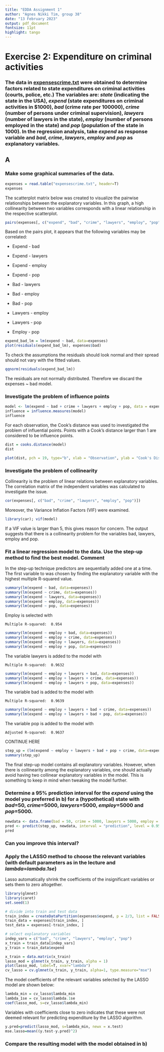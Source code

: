 ```yaml
---
title: "EDDA Assignment 1"
author: "Agnes Nikki Tim, group 38"
date: "13 February 2023"
output: pdf_document
fontsize: 11pt
highlight: tango
---
```


# Exercise 2: **Expenditure on criminal activities**

### The data in [expensescrime.txt](https://canvas.vu.nl/courses/68030/files/6051345?wrap=1 "expensescrime.txt") were obtained to determine factors related to state expenditures on criminal activities (courts, police, etc.) The variables are: *state* (indicating the state in the USA), *expend* (state expenditures on criminal activities in \$1000), *bad* (crime rate per 100000), *crime* (number of persons under criminal supervision), *lawyers* (number of lawyers in the state), *employ* (number of persons employed in the state) and *pop* (population of the state in 1000). In the regression analysis, take *expend* as response variable and *bad*, *crime*, *lawyers*, *employ* and *pop* as explanatory variables.

## A

### Make some graphical summaries of the data.

```r
expenses = read.table("expensescrime.txt", header=T)
expenses
```

The scatterplot matrix below was created to visualize the pairwise relationships between the explanatory variables. In this graph, a high collinearity between two variables corresponds with a linear relationship in the respective scatterplot.

```r
pairs(expenses[, c("expend", "bad", "crime", "lawyers", "employ", "pop")])
```

Based on the pairs plot, it appears that the following variables may be correlated:

-   Expend - bad

-   Expend - lawyers

-   Expend - employ

-   Expend - pop

-   Bad - lawyers

-   Bad - employ

-   Bad - pop

-   Lawyers - employ

-   Lawyers - pop

-   Employ - pop

```r
expend_bad_lm = lm(expend ~ bad, data=expenses)
plot(residuals(expend_bad_lm), expenses$bad)
```

To check the assumptions the residuals should look normal and their spread should not vary with the fitted values.

```r
qqnorm(residuals(expend_bad_lm))
```

The residuals are not normally distributed. Therefore we discard the expenses \~ bad model.

### Investigate the problem of influence points

```r
model <- lm(expend ~ bad + crime + lawyers + employ + pop, data = expenses)
influence = influence.measures(model)
influence
```

For each observation, the Cook's distance was used to investigated the problem of influential points. Points with a Cook's distance larger than 1 are considered to be influence points.

```r
dist = cooks.distance(model)
dist
```

```r
plot(dist, pch = 19, type="b", xlab = "Observation", ylab = "Cook's Distance", main = "Cook's Distances")
```

### Investigate the problem of collinearity

Collinearity is the problem of linear relations between explanatory variables. The correlation matrix of the independent variables was calculated to investigate the issue.

```r
cor(expenses[, c("bad", "crime", "lawyers", "employ", "pop")])
```

Moreover, the Variance Inflation Factors (VIF) were examined.

```r
library(car); vif(model)
```

If a VIF value is larger than 5, this gives reason for concern. The output suggests that there is a collinearity problem for the variables bad, lawyers, employ and pop.

### Fit a linear regression model to the data. Use the step-up method to find the best model. Comment

In the step-up technique predictors are sequentially added one at a time. The first variable to was chosen by finding the explanatory variable with the highest multiple R-squared value.

```r
summary(lm(expend ~ bad, data=expenses))
summary(lm(expend ~ crime, data=expenses))
summary(lm(expend ~ lawyers, data=expenses))
summary(lm(expend ~ employ, data=expenses))
summary(lm(expend ~ pop, data=expenses))
```

Employ is selected with

    Multiple R-squared:  0.954

```r
summary(lm(expend ~ employ + bad, data=expenses))
summary(lm(expend ~ employ + crime, data=expenses))
summary(lm(expend ~ employ + lawyers, data=expenses))
summary(lm(expend ~ employ + pop, data=expenses))
```

The variable lawyers is added to the model with

    Multiple R-squared:  0.9632

```r
summary(lm(expend ~ employ + lawyers + bad, data=expenses))
summary(lm(expend ~ employ + lawyers + crime, data=expenses))
summary(lm(expend ~ employ + lawyers + pop, data=expenses))
```

The variable bad is added to the model with

    Multiple R-squared:  0.9639

```r
summary(lm(expend ~ employ + lawyers + bad + crime, data=expenses))
summary(lm(expend ~ employ + lawyers + bad + pop, data=expenses))
```

The variable pop is added to the model with

    Adjusted R-squared:  0.9637 

CONTINUE HERE

```r
step_up = (lm(expend ~ employ + lawyers + bad + pop + crime, data=expenses))
summary(step_up)
```

The final step-up model contains all explanatory variables. However, when there is collinearity among the explanatory variables, one should actually avoid having two collinear explanatory variables in the model. This is something to keep in mind when tweaking the model further.

### Determine a 95% prediction interval for the *expend* using the model you preferred in b) for a (hypothetical) state with *bad*=50, *crime*=5000, *lawyers*=5000, *employ*=5000 and *pop*=5000.

```r
newdata <- data.frame(bad = 50, crime = 5000, lawyers = 5000, employ = 5000, pop = 5000)
pred <- predict(step_up, newdata, interval = "prediction", level = 0.95)
pred
```

### Can you improve this interval?

### Apply the LASSO method to choose the relevant variables (with default parameters as in the lecture and *lambda*=*lambda.1se*)

Lasso automatically shrink the coefficients of the insignificant variables or sets them to zero altogether.

```r
library(glmnet)
library(caret)
set.seed(1)

# divide into train and test data
train_index = createDataPartition(expenses$expend, p = 2/3, list = FALSE)
train_data = expenses[train_index, ]
test_data = expenses[-train_index, ]

# select explanatory variables
indep_vars = c("bad", "crime", "lawyers", "employ", "pop")
x_train = train_data[indep_vars]
y_train = train_data$expend

x_train = data.matrix(x_train)
lasso_mod = glmnet(x_train, y_train, alpha = 1)
plot(lasso_mod, label=T, xvar="lambda")
cv_lasso = cv.glmnet(x_train, y_train, alpha=1, type.measure="mse")
```

The model coefficients of the relevant variables selected by the LASSO model are shown below:

```r
lambda_min = cv_lasso$lambda_min
lambda_1se = cv_lasso$lambda.1se
coef(lasso_mod, s=cv_lasso$lambda_min)
```

Variables with coefficients close to zero indicates that these were not deemed relevant for predicting expenditure by the LASSO algorithm.

```r
y.pred=predict(lasso_mod, s=lambda_min, newx = x.test) 
mse.lasso=mean((y.test-y.pred)^2)
```

### Compare the resulting model with the model obtained in b)
